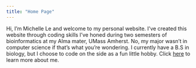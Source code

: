 ```yaml
---
title: "Home Page"
---
```


Hi, I'm Michelle Le and welcome to my personal website. I’ve created this website through coding skills I’ve honed during two semesters of bioinformatics at my Alma mater, UMass Amherst. No, my major wasn’t in computer science if that’s what you’re wondering. I currently have a B.S in biology, but I choose to code on the side as a fun little hobby. Click [here](https://mishellele.github.io/Michelle/about.html) to learn more about me.
